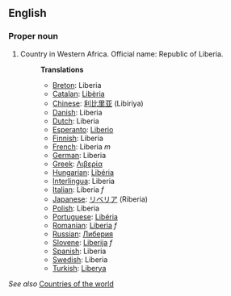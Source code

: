 ==English==
===Proper noun===

# Country in Western Africa. Official name: Republic of Liberia.
#:'''Translations'''
#:*[[Breton]]: Liberia
#:*[[Catalan]]: [[Libèria]]
#:*[[Chinese]]: [[利比里亚]] (Libiriya)
#:*[[Danish]]: Liberia
#:*[[Dutch]]: Liberia
#:*[[Esperanto]]: [[Liberio]]
#:*[[Finnish]]: Liberia
#:*[[French]]: Liberia ''m''
#:*[[German]]: Liberia
#:*[[Greek]]: [[Λιβερία]]
#:*[[Hungarian]]: [[Libéria]]
#:*[[Interlingua]]: Liberia
#:*[[Italian]]: Liberia ''f''
#:*[[Japanese]]: [[リベリア]] (Riberia)
#:*[[Polish]]: Liberia
#:*[[Portuguese]]: [[Libéria]]
#:*[[Romanian]]: [[Liberia]] ''f''
#:*[[Russian]]: [[Либерия]]
#:*[[Slovene]]: [[Liberija]] ''f''
#:*[[Spanish]]: Liberia
#:*[[Swedish]]: Liberia
#:*[[Turkish]]: [[Liberya]]

''See also'' [[Countries of the world]]